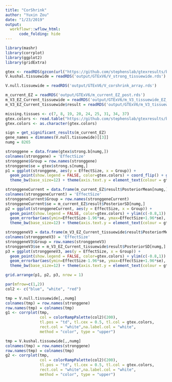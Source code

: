 ```yaml
---
title: "CorShrink"
author: "Yuxin Zou"
date: "1/23/2019"
output:
  workflowr::wflow_html:
      code_folding: hide
---
```


```r
library(mashr)
library(corrplot)
library(ggplot2)
library(gridExtra)
```


```r
gtex <- readRDS(gzcon(url("https://github.com/stephenslab/gtexresults/blob/master/data/MatrixEQTLSumStats.Portable.Z.rds?raw=TRUE")))
V.kushal.tissuewide = readRDS('output/GTExV6/V_strong_tissuewide.rds')

V.null.tissuewide = readRDS('output/GTExV6/V_corshrink_array.rds')

m_current_EZ = readRDS('output/GTExV6/m_current_EZ_post.rds')
m_V3_EZ_Current_tissuewide = readRDS('output/GTExV6/m_V3_tissuewide_EZ_Current.rds')
m_V3_EZ_Current_tissuewide$result = readRDS('output/GTExV6/m_V3_tissuewide_EZ_Current_post_weights.rds')$posterior_matrices

missing.tissues <- c(7, 8, 19, 20, 24, 25, 31, 34, 37)
gtex.colors <- read.table("https://github.com/stephenslab/gtexresults/blob/master/data/GTExColors.txt?raw=TRUE", sep = '\t', comment.char = '')[-missing.tissues, 2]
gtex.colors <- as.character(gtex.colors)
```


```r
sign = get_significant_results(m_current_EZ)
gene_names = dimnames(V.null.tissuewide)[[3]]
numg = 8265
```

```r
stronggene = data.frame(gtex$strong.b[numg,])
colnames(stronggene) = 'EffectSize'
stronggene$Group = row.names(stronggene)
stronggene$se = gtex$strong.s[numg,]
p1 = ggplot(stronggene, aes(y = EffectSize, x = Group)) + 
  geom_point(show.legend = FALSE, color=gtex.colors) + coord_flip() + ggtitle('PLIN1 ENSG00000166819') + ylim(c(-0.8,1)) + geom_errorbar(aes(ymin=EffectSize-1.96*se, ymax=EffectSize+1.96*se), width=0.4, show.legend = FALSE, color=gtex.colors) + 
  theme_bw(base_size=12) + theme(axis.text.y = element_text(colour = gtex.colors, size = 6))

stronggeneCurrent = data.frame(m_current_EZ$result$PosteriorMean[numg,])
colnames(stronggeneCurrent) = 'EffectSize'
stronggeneCurrent$Group = row.names(stronggeneCurrent)
stronggeneCurrent$se = m_current_EZ$result$PosteriorSD[numg,]
p2 = ggplot(stronggeneCurrent, aes(y = EffectSize, x = Group)) + 
  geom_point(show.legend = FALSE, color=gtex.colors) + ylim(c(-0.8,1)) + coord_flip() + ggtitle('ENSG00000166819 Current') + 
  geom_errorbar(aes(ymin=EffectSize-1.96*se, ymax=EffectSize+1.96*se), width=0.4, show.legend = FALSE, color=gtex.colors) + 
  theme_bw(base_size=12) + theme(axis.text.y = element_text(colour = gtex.colors, size = 6))

stronggeneV3 = data.frame(m_V3_EZ_Current_tissuewide$result$PosteriorMean[numg,])
colnames(stronggeneV3) = 'EffectSize'
stronggeneV3$Group = row.names(stronggeneV3)
stronggeneV3$se = m_V3_EZ_Current_tissuewide$result$PosteriorSD[numg,]
p3 = ggplot(stronggeneV3, aes(y = EffectSize, x = Group)) + 
  geom_point(show.legend = FALSE, color=gtex.colors) + ylim(c(-0.8,1)) + coord_flip() + ggtitle('ENSG00000166819 V3 Current tissuewide') + 
  geom_errorbar(aes(ymin=EffectSize-1.96*se, ymax=EffectSize+1.96*se), width=0.4, show.legend = FALSE, color=gtex.colors) + 
  theme_bw(base_size=12) + theme(axis.text.y = element_text(colour = gtex.colors, size = 6))

grid.arrange(p1, p2, p3, nrow = 1)
```

```r
par(mfrow=c(1,2))
col2 <- c("blue", "white", "red")

tmp = V.null.tissuewide[,,numg]
colnames(tmp) = row.names(stronggene)
row.names(tmp) = colnames(tmp)
g1 <- corrplot(tmp, 
               col = colorRampPalette(col2)(200),
               tl.pos = "td", tl.cex = 0.5, tl.col = gtex.colors,
               rect.col = "white",na.label.col = "white",
               method = "color", type = "upper") 

tmp = V.kushal.tissuewide[,,numg]
colnames(tmp) = row.names(stronggene)
row.names(tmp) = colnames(tmp)
g2 <- corrplot(tmp, 
               col = colorRampPalette(col2)(200),
               tl.pos = "td", tl.cex = 0.5, tl.col = gtex.colors,
               rect.col = "white",na.label.col = "white",
               method = "color", type = "upper") 
```
